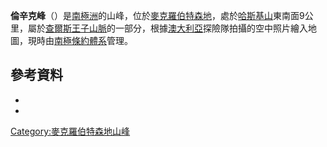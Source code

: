 {{coord|71|4|S|65|25|E|source:GNIS|display=title}}

'''倫辛克峰'''（{{lang-en|Lensink Peak}}）是[[南極洲|南極洲]]的山峰，位於[[麥克羅伯特森地|麥克羅伯特森地]]，處於[[哈斯基山|哈斯基山]]東南面9公里，屬於[[查爾斯王子山脈|查爾斯王子山脈]]的一部分，根據[[澳大利亞|澳大利亞]]探險隊拍攝的空中照片繪入地圖，現時由[[南極條約體系|南極條約體系]]管理。

==參考資料==
*{{cite gnis | type = antarid | id = 8712| name = Lensink Peak | accessdate = 2013-06-11}}
*{{usgs-gazetteer|id=8712}}

{{DEFAULTSORT:Lensink Peak}}
[[Category:麥克羅伯特森地山峰|Category:麥克羅伯特森地山峰]]


{{MacRobertsonLand-geo-stub}}